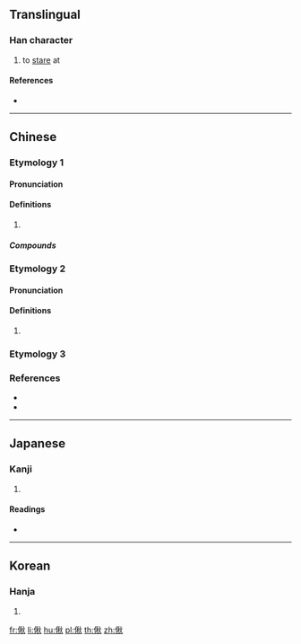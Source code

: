 {{character info/new}}
==Translingual==

===Han character===
{{Han char|rn=9|rad=人|as=09|sn=11|four=29280|canj=OHDF|ids=⿰亻秋}}

# to [[stare]] at

====References====
* {{Han ref|kx=0111.070|dkj=00871|dj=0237.060|hdz=10192.020|uh=5062|ud=20578|bh=D45A|bd=54362}}

----

==Chinese==

===Etymology 1===
{{zh-forms}}

====Pronunciation====
{{zh-pron
|m=chǒu
|c=cau2
|cat=
}}

====Definitions====
{{zh-hanzi}}

# {{zh-alt-form|瞅}}

=====Compounds=====
{{zh-der|不偢不倸|偢問|偢采}}

===Etymology 2===
{{zh-forms}}

====Pronunciation====
{{zh-pron
|c=ciu2
|cat=
}}

====Definitions====
{{zh-hanzi}}

# {{rfdef|zh}}

===Etymology 3===
{{zh-see|僽|v}}

===References===
* {{R:twedu|B00119}}
* {{R:yue:Hanzi}}

----

==Japanese==

===Kanji===
{{ja-kanji|grade=|rs=人09}}

# {{defn|lang=ja|sort=人09}}

====Readings====
* {{ja-readings|on=[[せう]] (seu)|kun=[[いつくしまない]] (itsukushimanai), [[うれへるさま]] (ureherusama)}}

----

==Korean==

===Hanja===
{{ko-hanja|hangeul=초|rv=cho|mr=ch'o}}

# {{defn|lang=ko|sort=人09}}

[[fr:偢]]
[[li:偢]]
[[hu:偢]]
[[pl:偢]]
[[th:偢]]
[[zh:偢]]